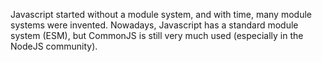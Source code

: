 Javascript started without a module system, and with time, many module systems were invented. Nowadays, Javascript has a standard module system (ESM), but CommonJS is still very much used (especially in the NodeJS community).